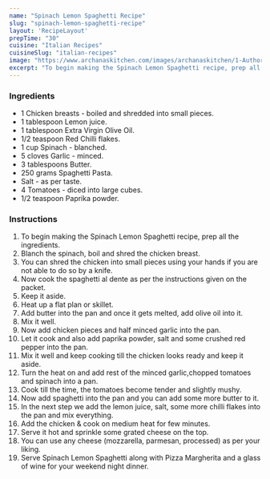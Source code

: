 ---
name: "Spinach Lemon Spaghetti Recipe"
slug: "spinach-lemon-spaghetti-recipe"
layout: 'RecipeLayout'
prepTime: "30"
cuisine: "Italian Recipes"
cuisineSlug: "italian-recipes"
image: "https://www.archanaskitchen.com/images/archanaskitchen/1-Author/garimasgautam-gmail.com/Spinch_Lemon_Spaghetti.jpg"
excerpt: "To begin making the Spinach Lemon Spaghetti recipe, prep all the ingredients"
---

### Ingredients

- 1 Chicken breasts - boiled and shredded into small pieces.
- 1 tablespoon Lemon juice.
- 1 tablespoon Extra Virgin Olive Oil.
- 1/2 teaspoon Red Chilli flakes.
- 1 cup Spinach - blanched.
- 5 cloves Garlic - minced.
- 3 tablespoons Butter.
- 250 grams Spaghetti Pasta.
- Salt - as per taste.
- 4 Tomatoes - diced into large cubes.
- 1/2 teaspoon Paprika powder.

### Instructions

1. To begin making the Spinach Lemon Spaghetti recipe, prep all the ingredients.
1. Blanch the spinach, boil and shred the chicken breast.
1. You can shred the chicken into small pieces using your hands if you are not able to do so by a knife.
1. Now cook the spaghetti al dente as per the instructions given on the packet.
1. Keep it aside.
1. Heat up a flat plan or skillet.
1. Add butter into the pan and once it gets melted, add olive oil into it.
1. Mix it well.
1. Now add chicken pieces and half minced garlic into the pan.
1. Let it cook and also add paprika powder, salt and some crushed red pepper into the pan.
1. Mix it well and keep cooking till the chicken looks ready and keep it aside.
1. Turn the heat on and add rest of the minced garlic,chopped tomatoes and spinach into a pan.
1. Cook till the time, the tomatoes become tender and slightly mushy.
1. Now add spaghetti into the pan and you can add some more butter to it.
1. In the next step we add the lemon juice, salt, some more chilli flakes into the pan and mix everything.
1. Add the chicken & cook on medium heat for few minutes.
1. Serve it hot and sprinkle some grated cheese on the top.
1. You can use any cheese (mozzarella, parmesan, processed) as per your liking.
1. Serve Spinach Lemon Spaghetti along with Pizza Margherita and a glass of wine for your weekend night dinner.
